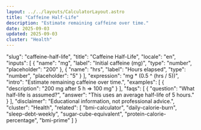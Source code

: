 ```yaml
---
layout: ../../layouts/CalculatorLayout.astro
title: "Caffeine Half-Life"
description: "Estimate remaining caffeine over time."
date: 2025-09-03
updated: 2025-09-03
cluster: "Health"
---
```


  "slug": "caffeine-half-life",
  "title": "Caffeine Half-Life",
  "locale": "en",
  "inputs": [
    {
      "name": "mg",
      "label": "Initial caffeine (mg)",
      "type": "number",
      "placeholder": "200"
    },
    {
      "name": "hrs",
      "label": "Hours elapsed",
      "type": "number",
      "placeholder": "5"
    }
  ],
  "expression": "mg * (0.5 ^ (hrs / 5))",
  "intro": "Estimate remaining caffeine over time.",
  "examples": [
    {
      "description": "200 mg after 5 h ⇒ 100 mg"
    }
  ],
  "faqs": [
    {
      "question": "What half-life is assumed?",
      "answer": "This uses an average half-life of 5 hours."
    }
  ],
  "disclaimer": "Educational information, not professional advice.",
  "cluster": "Health",
  "related": [
    "bmi-calculator",
    "daily-calorie-burn",
    "sleep-debt-weekly",
    "sugar-cube-equivalent",
    "protein-calorie-percentage",
    "bmi-prime"
  ]
}

<Calculator schema={schema} />

